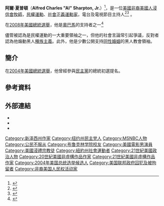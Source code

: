 {{expand|time=2015-07-09}}
{{Infobox person
| name = 阿爾·夏普頓<br>Al Sharpton
| nationality = {{USA}}
| other_names =
| image = Al Sharpton by David Shankbone.jpg
| image_size = 250px
| caption = 攝於2007年11月的阿爾·夏普頓
| birth_name = Alfred Charles Sharpton, Jr.
| birth_date = {{birth date and age|mf=yes|1954|10|3}}
| birth_place = {{USA}}[[紐約市|紐約市]][[布魯克林|布魯克林]]
| death_date =
| death_place =
| death_cause =
| known_for =
| occupation = [[浸信會|浸信會]][[牧師|牧師]] <br> [[非裔美國人民權運動|民權運動家]]、[[社會正義|社會正義]][[社會運動|運動家]] <br> 電台及電視節目主持人
| party = [[民主黨_(美國)|民主黨]]
| title =
| years_active = 1969年至今
| religion = [[浸信會|浸信會]]
| spouse = Marsha Tinsley<ref>{{cite news
| author = Ellen Warren
| title = Al Sharpton: Reinventing himself
| quote = At 20, Sharpton married recording artist Marsha Tinsley but it lasted less than a year.
| newspaper = [[Chicago_Tribune|Chicago Tribune]]
| date = November 20, 2003
| pages = 
| url = http://www.chicagotribune.com/sns-2004election-sharptonprofile-story.html#page=1
| accessdate = November 22, 2014
| archive-date = 2020-07-27
| archive-url = https://web.archive.org/web/20200727012429/https://www.chicagotribune.com/sns-2004election-sharptonprofile-story.html#page=1
| dead-url = no
}}</ref><br> {{marriage|Kathy Jordan|1980}} （2004年分居）
}}
'''阿爾·夏普頓'''（'''Alfred Charles "Al" Sharpton, Jr.'''）<ref>{{cite news
| author = CNN Library
| title = Al Sharpton Fast Facts
| quote = Birth name: Alfred Charles Sharpton, Jr.
| newspaper = [[CNN|CNN]]
| date = March 3, 2013
| pages = 
| url = http://www.cnn.com/2013/03/22/us/al-sharpton-fast-facts/
| accessdate = November 22, 2014
| archive-date = 2021-03-16
| archive-url = https://web.archive.org/web/20210316012802/https://www.cnn.com/2013/03/22/us/al-sharpton-fast-facts/
| dead-url = no
}}</ref>{{BD|1954年|10月3日|||}}，是一位[[美國|美國]][[非裔美國人|非裔美國人]][[浸信會|浸信會]][[牧師|牧師]]，[[非裔美國人民權運動|民權運動]]、[[社會正義|社會正義]][[社會運動|運動家]]，電台及電視節目主持人<ref>{{cite web|url=http://www.nationalactionnetwork.net/about.html|title=National Action Network – About Us|deadurl=yes|archiveurl=https://web.archive.org/web/20090529105446/http://www.nationalactionnetwork.net/about.html|archivedate=2009-05-29}}</ref><ref>{{cite news|url=http://www.foxnews.com/story/0,2933,75751,00.html|title=Bio: Rev. Al Sharpton|date=August 27, 2003|publisher=Fox News|access-date=2014-12-23|archive-url=https://web.archive.org/web/20130522064831/http://www.foxnews.com/story/0,2933,75751,00.html#|archive-date=2013-05-22|dead-url=yes}}</ref> 。

在[[2008年美國總統選舉|2008年美國總統選舉]]，他是[[巴拉克·奧巴馬|奧巴馬]]的支持者之一<ref>{{cite web |url=http://www.cbsnews.com/news/rev-al-sharpton-the-refined-agitator/ |title=Rev. Al Sharpton, The "Refined Agitator" |date=May 22, 2011 |work=[[60_Minutes|60 Minutes]] |accessdate=June 4, 2014 |archive-date=2020-10-21 |archive-url=https://web.archive.org/web/20201021003922/https://www.cbsnews.com/news/rev-al-sharpton-the-refined-agitator/ |dead-url=no }}</ref> 

儘管被認為是民權運動的一大重要領袖之一，但他的社會言論常引起爭議，反對者認為他煽動黑人[[種族主義|種族主義]]。此外，他是少數公開支持[[同性婚姻|同性婚姻]]的黑人教會領袖。

== 簡介 ==
在[[2004年美國總統選舉|2004年美國總統選舉]]，他曾經參與[[民主黨_(美國)|民主黨]]的總統初選提名。

==參考資料==
{{reflist}}

==外部連結==
{{Commonscat|Al Sharpton}}
* {{IMDb name|789314}}
* {{NYTtopic|people/s/al_sharpton/|Al Sharpton}}
* {{C-SPAN|alsharpton|Al Sharpton}}

{{Authority control}}

{{DEFAULTSORT:Sharpton, Al}}
[[Category:新泽西州作家|Category:新泽西州作家]]
[[Category:纽约州民主党人|Category:纽约州民主党人]]
[[Category:MSNBC人物|Category:MSNBC人物]]
[[Category:公民不服从|Category:公民不服从]]
[[Category:布鲁克林学院校友|Category:布鲁克林学院校友]]
[[Category:美國電影男演員|Category:美國電影男演員]]
[[Category:美國浸禮宗教徒|Category:美國浸禮宗教徒]]
[[Category:紐約州社會運動者|Category:紐約州社會運動者]]
[[Category:21世紀美國政治人物|Category:21世紀美國政治人物]]
[[Category:20世紀美國非虛構作品作家|Category:20世紀美國非虛構作品作家]]
[[Category:21世紀美國非虛構作品作家|Category:21世紀美國非虛構作品作家]]
[[Category:2004年美国总统选举候选人|Category:2004年美国总统选举候选人]]
[[Category:美国联邦政府囚犯及被拘留者|Category:美国联邦政府囚犯及被拘留者]]
[[Category:非裔美国人民权活动家|Category:非裔美国人民权活动家]]
